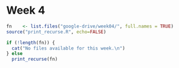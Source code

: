 # Week 4

```r
fn    <- list.files("google-drive/week04/", full.names = TRUE)
source("print_recurse.R", echo=FALSE)

if (!length(fn)) {
  cat("No files available for this week.\n")
} else 
  print_recurse(fn)
  


```


